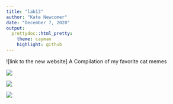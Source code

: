 ---
title: "lab13"
author: "Kate Newcomer"
date: "December 7, 2020"
output:
  prettydoc::html_pretty:
    theme: cayman
    highlight: github
---
![link to the new website]
A Compilation of my favorite cat memes

![](https://media.giphy.com/media/lJNoBCvQYp7nq/giphy.gif)

![](https://media.giphy.com/media/q1MeAPDDMb43K/giphy.gif)

![](https://media.giphy.com/media/SVYrs1hU0SiAf1nw1n/giphy.gif)

